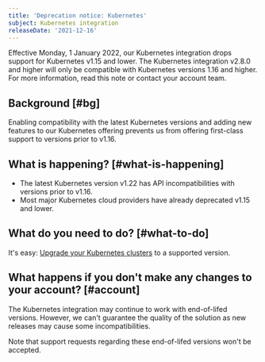 ```yaml
---
title: 'Deprecation notice: Kubernetes'
subject: Kubernetes integration
releaseDate: '2021-12-16'
---
```


Effective Monday, 1 January 2022, our Kubernetes integration drops support for Kubernetes v1.15 and lower. The Kubernetes integration v2.8.0 and higher will only be compatible with Kubernetes versions 1.16 and higher. For more information, read this note or contact your account team.

## Background [#bg]

Enabling compatibility with the latest Kubernetes versions and adding new features to our Kubernetes offering prevents us from offering first-class support to versions prior to v1.16.

## What is happening? [#what-is-happening]

* The latest Kubernetes version v1.22 has API incompatibilities with versions prior to v1.16.
* Most major Kubernetes cloud providers have already deprecated v1.15 and lower.

## What do you need to do? [#what-to-do]

It's easy: [Upgrade your Kubernetes clusters](/docs/integrations/kubernetes-integration/installation/kubernetes-installation-configuration#update) to a supported version.

## What happens if you don't make any changes to your account? [#account]

The Kubernetes integration may continue to work with end-of-lifed versions. However, we can't guarantee the quality of the solution as new releases may cause some incompatibilities.

Note that support requests regarding these end-of-lifed versions won't be accepted.
